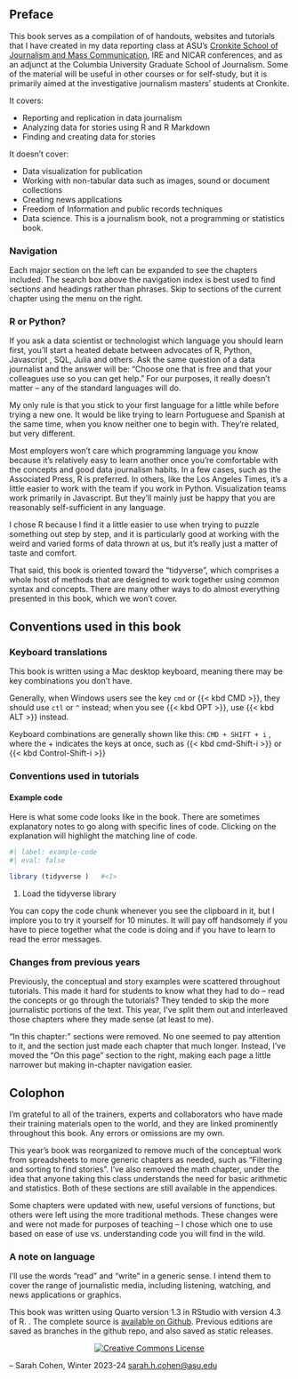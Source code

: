 ## Preface {.unnumbered}

This book serves as a compilation of of handouts, websites and tutorials that I have created in my data reporting class at ASU's [Cronkite School of Journalism and Mass Communication](https://cronkite.asu.edu), IRE and NICAR conferences, and as an adjunct at the Columbia University Graduate School of Journalism. Some of the material will be useful in other courses or for self-study, but it is primarily aimed at the investigative journalism masters' students at Cronkite.

It covers:

-   Reporting and replication in data journalism
-   Analyzing data for stories using R and R Markdown
-   Finding and creating data for stories

It doesn't cover:

-   Data visualization for publication
-   Working with non-tabular data such as images, sound or document collections
-   Creating news applications
-   Freedom of Information and public records techniques
-   Data science. This is a journalism book, not a programming or statistics book.


### Navigation {.unnumbered}

Each major section on the left can be expanded to see the chapters included.  The search box above the navigation index is best used to find sections and headings rather than phrases.  Skip to sections of the current chapter using the menu on the right. 

### R or Python? {.unnumbered}

If you ask a data scientist or technologist which language you should learn first, you'll start a heated debate between advocates of R, Python, Javascript , SQL, Julia and others. Ask the same question of a data journalist and the answer will be: "Choose one that is free and that your colleagues use so you can get help." For our purposes, it really doesn't matter -- any of the standard languages will do.

My only rule is that you stick to your first language for a little while before trying a new one. It would be like trying to learn Portuguese and Spanish at the same time, when you know neither one to begin with. They're related, but very different.

Most employers won't care which programming language you know because it's relatively easy to learn another once you're comfortable with the concepts and good data journalism habits. In a few cases, such as the Associated Press, R is preferred. In others, like the Los Angeles Times, it's a little easier to work with the team if you work in Python. Visualization teams work primarily in Javascript. But they'll mainly just be happy that you are reasonably self-sufficient in any language.

I chose R because I find it a little easier to use when trying to puzzle something out step by step, and it is particularly good at working with the weird and varied forms of data thrown at us, but it's really just a matter of taste and comfort.

That said, this book is oriented toward the "tidyverse", which comprises a whole host of methods that are designed to work together using common syntax and concepts. There are many other ways to do almost everything presented in this book, which we won't cover. 


## Conventions used in this book {.unnumbered}

### Keyboard translations

This book is written using a Mac desktop keyboard, meaning there may be key combinations you don't have.

Generally, when Windows users see the key `cmd` or {{< kbd CMD >}}, they should use `ctl` or `^` instead; when you see {{< kbd OPT >}}, use {{< kbd ALT >}} instead.

Keyboard combinations are generally shown like this: `CMD + SHIFT + i` , where the + indicates the keys at once, such as {{< kbd cmd-Shift-i >}} or {{< kbd Control-Shift-i >}} 

### Conventions used in tutorials {.unnumbered}

#### Example code

Here is what some code looks like in the book. There are sometimes explanatory notes to go along with specific lines of code. Clicking on the explanation will highlight the matching line of code.

```r
#| label: example-code
#| eval: false

library (tidyverse )   #<1>


```

1.  Load the tidyverse library

You can copy the code chunk whenever you see the clipboard in it, but I implore you to try it yourself for 10 minutes. It will pay off handsomely if you have to piece together what the code is doing and if you have to learn to read the error messages.

### Changes from previous years

Previously, the conceptual and story examples were scattered throughout tutorials. This made it hard for students to know what they had to do -- read the concepts or go through the tutorials? They tended to skip the more journalistic portions of the text. This year, I've split them out and interleaved those chapters where they made sense (at least to me).

"In this chapter:" sections were removed. No one seemed to pay attention to it, and the section just made each chapter that much longer.  Instead, I've moved the "On this page" section to the right, making each page a little narrower but making in-chapter navigation easier. 



## Colophon {.unnumbered}

I'm grateful to all of the trainers, experts and collaborators who have made their training materials open to the world, and they are linked prominently throughout this book. Any errors or omissions are my own.

This year's book was reorganized to remove much of the conceptual work from spreadsheets to more generic chapters as needed, such as "Filtering and sorting to find stories". I've also removed the math chapter, under the idea that anyone taking this class understands the need for basic arithmetic and statistics. Both of these sections are still available in the appendices.

Some chapters were updated with new, useful versions of functions, but others were left using the more traditional methods. These changes were and were not made for purposes of teaching -- I chose which one to use based on ease of use vs. understanding code you will find in the wild.

::: callout-note
### A note on language

I'll use the words "read" and "write" in a generic sense. I intend them to cover the range of journalistic media, including listening, watching, and news applications or graphics.
:::

This book was written using Quarto version 1.3 in RStudio with version 4.3 of R. . The complete source is [available on Github](https://github.com/cronkitedata/djtextbook). Previous editions are saved as branches in the github repo, and also saved as static releases.

::: {style="text-align:center"}
<a rel="license" href="http://creativecommons.org/licenses/by-nc-sa/4.0/"><img src="https://i.creativecommons.org/l/by-nc-sa/4.0/88x31.png" alt="Creative Commons License" style="border-width:0"/></a>
:::

-- Sarah Cohen, Winter 2023-24 [sarah.h.cohen\@asu.edu](mailto:sarah.h.cohen@asu.edu)

